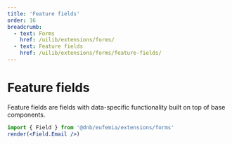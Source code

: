 ```yaml
---
title: 'Feature fields'
order: 16
breadcrumb:
  - text: Forms
    href: /uilib/extensions/forms/
  - text: Feature fields
    href: /uilib/extensions/forms/feature-fields/
---
```



# Feature fields

Feature fields are fields with data-specific functionality built on top of base components.

```jsx
import { Field } from '@dnb/eufemia/extensions/forms'
render(<Field.Email />)
```

<ListFeatureFieldComponents />
